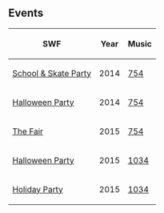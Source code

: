 

== Events ==
<center>
{|class="wikitable"
!SWF!!Year!!Music
|-
|[[Media:RoomsSkatepark.swf|School & Skate Party]]||2014||[[Media:Music754.swf|754]]
|-
|[[Media:RoomsSkatepark-HalloweenParty2014.swf|Halloween Party]]||2014||[[Media:Music754.swf|754]]
|-
|[[Media:RoomsSkatepark-TheFair2015.swf|The Fair]]||2015||[[Media:Music754.swf|754]]
|-
|[[Media:Hallo15_skatepark.swf|Halloween Party]]||2015||[[Media:Music1034.swf|1034]]
|-
|[[Media:RoomsSkatepark-HolidayParty2015.swf|Holiday Party]]||2015||[[Media:Music1034.swf|1034]]
|}
</center>

{{Places}}